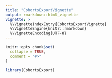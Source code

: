 ```yaml
---
title: "CohortsExportVignette"
output: rmarkdown::html_vignette
vignette: >
  %\VignetteIndexEntry{CohortsExportVignette}
  %\VignetteEngine{knitr::rmarkdown}
  %\VignetteEncoding{UTF-8}
---
```


```r
knitr::opts_chunk$set(
  collapse = TRUE,
  comment = "#>"
)
```

```r
library(CohortsExport)
```
